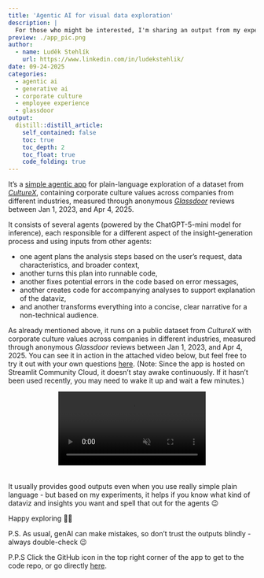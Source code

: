 ```yaml
---
title: 'Agentic AI for visual data exploration'
description: |
  For those who might be interested, I'm sharing an output from my experimentation with agentic AI for data insights democratization.      
preview: ./app_pic.png    
author:
  - name: Luděk Stehlík
    url: https://www.linkedin.com/in/ludekstehlik/
date: 09-24-2025
categories:
  - agentic ai 
  - generative ai
  - corporate culture
  - employee experience
  - glassdoor
output:
  distill::distill_article:
    self_contained: false
    toc: true
    toc_depth: 2
    toc_float: true
    code_folding: true
---
```


It’s a [simple agentic app](https://ai-dataviz-exploration.streamlit.app/){target="_blank"} for plain-language exploration of a dataset from [*CultureX*](https://www.culturex.com/){target="_blank"}, containing corporate culture values across companies from different industries, measured through anonymous [*Glassdoor*](https://www.glassdoor.com){target="_blank"} reviews between Jan 1, 2023, and Apr 4, 2025.
 
It consists of several agents (powered by the ChatGPT-5-mini model for inference), each responsible for a different aspect of the insight-generation process and using inputs from other agents:

* one agent plans the analysis steps based on the user’s request, data characteristics, and broader context,
* another turns this plan into runnable code,
* another fixes potential errors in the code based on error messages,
* another creates code for accompanying analyses to support explanation of the dataviz,
* and another transforms everything into a concise, clear narrative for a non-technical audience.

As already mentioned above, it runs on a public dataset from *CultureX* with corporate culture values across companies in different industries, measured through anonymous *Glassdoor* reviews between Jan 1, 2023, and Apr 4, 2025. You can see it in action in the attached video below, but feel free to try it out with your own questions [here](https://ai-dataviz-exploration.streamlit.app/){target="_blank"}. (Note: Since the app is hosted on Streamlit Community Cloud, it doesn’t stay awake continuously. If it hasn’t been used recently, you may need to wake it up and wait a few minutes.)

<div style="text-align: center;">
  <video autoplay loop muted playsinline style="max-width:100%; height:auto; margin-bottom:20px;">
    <source src="app_video.mp4" type="video/mp4">
    Your browser does not support the video tag.
  </video>
</div>

It usually provides good outputs even when you use really simple plain language - but based on my experiments, it helps if you know what kind of dataviz and insights you want and spell that out for the agents 😉 
 
Happy exploring 🕵️‍♀️
 
P.S. As usual, genAI can make mistakes, so don’t trust the outputs blindly - always double-check 😉

P.P.S Click the GitHub icon in the top right corner of the app to get to the code repo, or go directly [here](https://github.com/lstehlik2809/AI-Dataviz-Exploration/tree/main){target="_blank"}.
